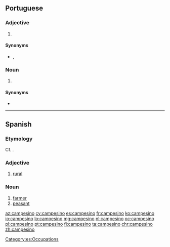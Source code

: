 ==Portuguese==

===Adjective===
{{pt-adj|campesin|o}}

# {{l|en|rural}} {{gloss|relating to non-urban areas}}

====Synonyms====
* {{l|pt|rural}}, {{l|pt|campestre}}

===Noun===
{{pt-noun|m|f=campesina}}

# {{l|en|countryman}} {{gloss|person who lives in a rural area}}

====Synonyms====
* {{l|pt|camponês}}

----

==Spanish==

===Etymology===
Cf. {{term|campo|lang=es}}.

===Adjective===
{{es-adj|f=campesina}}

# [[rural]]

===Noun===
{{es-noun|m|f=campesina}}

# [[farmer]]
# [[peasant]]

[[Category:es:Occupations]]

[[az:campesino]]
[[cy:campesino]]
[[es:campesino]]
[[fr:campesino]]
[[ko:campesino]]
[[io:campesino]]
[[lo:campesino]]
[[mg:campesino]]
[[nl:campesino]]
[[oc:campesino]]
[[pl:campesino]]
[[pt:campesino]]
[[fi:campesino]]
[[ta:campesino]]
[[chr:campesino]]
[[zh:campesino]]
